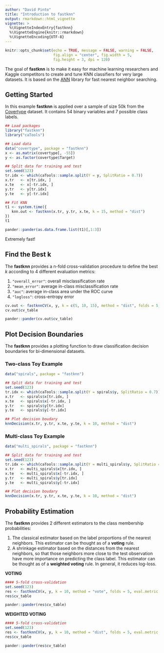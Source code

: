 ```yaml
---
author: "David Pinto"
title: "Introduction to fastknn"
output: rmarkdown::html_vignette
vignette: >
  %\VignetteIndexEntry{fastknn}
  %\VignetteEngine{knitr::rmarkdown}
  %\VignetteEncoding{UTF-8}
---
```


```r
knitr::opts_chunk$set(echo = TRUE, message = FALSE, warning = FALSE, 
                      fig.align = "center", fig.width = 5,
                      fig.height = 3, dpi = 120)
```

The goal of **fastknn** is to make it easy for machine learning researchers and Kaggle competitors to create and tune KNN classifiers for very large datasets. It is based on the [ANN](https://www.cs.umd.edu/~mount/ANN/) library for fast nearest neighbor searching.

## Getting Started

In this example **fastknn** is applied over a sample of size 50k from the [Covertype](https://archive.ics.uci.edu/ml/datasets/Covertype) dataset. It contains 54 binary variables and 7 possible class labels.

```r
## Load packages
library("fastknn")
library("caTools")

## Load data
data("covertype", package = "fastknn")
x <- as.matrix(covertype[, -55])
y <- as.factor(covertype$Target)

## Split data for training and test
set.seed(123)
tr.idx <- which(caTools::sample.split(Y = y, SplitRatio = 0.7))
x.tr   <- x[tr.idx, ]
x.te   <- x[-tr.idx, ]
y.tr   <- y[tr.idx]
y.te   <- y[-tr.idx]

## Fit KNN
t1 <- system.time({
   knn.out <- fastknn(x.tr, y.tr, x.te, k = 15, method = "dist")
})
t1
```

```r
pander::pander(as.data.frame.list(t1)[,1:3])
```

Extremely fast!

## Find the Best k

The **fastknn** provides a n-fold cross-validation procedure to define the best *k* according to 4 different evaluation metrics:

1. `"overall_error"`: overall misclassification rate
1. `"mean_error"`: average in-class misclassification rate
1. `"auc"`: average in-class area under the ROC curve
1. `"logloss"`: cross-entropy error

```r
cv.out <- fastknnCV(x, y, k = c(5, 10, 15), method = "dist", folds = 5, eval.metric = "overall_error")
cv.out$cv_table
```

```r
pander::pander(cv.out$cv_table)
```

## Plot Decision Boundaries

The **fastknn** provides a plotting function to draw classification decision boundaries for bi-dimensional datasets.

### Two-class Toy Example

```r
data("spirals", package = "fastknn")

## Split data for training and test
set.seed(123)
tr.idx <- which(caTools::sample.split(Y = spirals$y, SplitRatio = 0.7))
x.tr   <- spirals$x[tr.idx, ]
x.te   <- spirals$x[-tr.idx, ]
y.tr   <- spirals$y[tr.idx]
y.te   <- spirals$y[-tr.idx]

## Plot decision boudary
knnDecision(x.tr, y.tr, x.te, y.te, k = 10, method = "dist")
```

### Multi-class Toy Example

```r
data("multi_spirals", package = "fastknn")

## Split data for training and test
set.seed(123)
tr.idx <- which(caTools::sample.split(Y = multi_spirals$y, SplitRatio = 0.7))
x.tr   <- multi_spirals$x[tr.idx, ]
x.te   <- multi_spirals$x[-tr.idx, ]
y.tr   <- multi_spirals$y[tr.idx]
y.te   <- multi_spirals$y[-tr.idx]

## Plot decision boudary
knnDecision(x.tr, y.tr, x.te, y.te, k = 10, method = "dist")
```

## Probability Estimation

The **fastknn** provides 2 different estimators to the class membership probabilities:

1. The classical estimator based on the label proportions of the nearest neighbors. This estimator can be thought as of a **voting** rule.
1. A shrinkage estimator based on the distances from the nearest neighbors, so that those neighbors more close to the test observation have more importance on predicting the class label. This estimator can be thought as of a **weighted voting** rule. In general, it reduces log-loss.

**VOTING**

```r
#### 5-fold cross-validation
set.seed(123)
res <- fastknnCV(x, y, k = 10, method = "vote", folds = 5, eval.metric = "logloss")
res$cv_table
```

```r
pander::pander(res$cv_table)
```

**WEIGHTED VOTING**

```r
#### 5-fold cross-validation
set.seed(123)
res <- fastknnCV(x, y, k = 10, method = "dist", folds = 5, eval.metric = "logloss")
res$cv_table
```

```r
pander::pander(res$cv_table)
```
